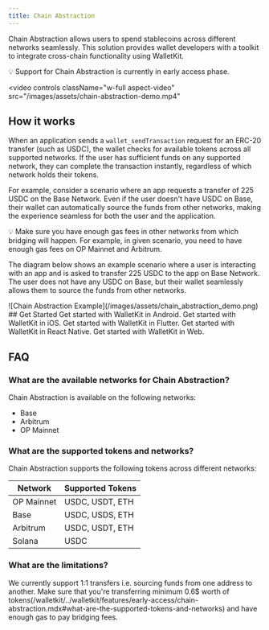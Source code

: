 ```yaml
---
title: Chain Abstraction
---
```

Chain Abstraction allows users to spend stablecoins across different networks seamlessly. 
This solution provides wallet developers with a toolkit to integrate cross-chain functionality using WalletKit.

<Note>
💡 Support for Chain Abstraction is currently in early access phase.
</Note>

<video
  controls
  className="w-full aspect-video"
  src="/images/assets/chain-abstraction-demo.mp4"
></video>

## How it works

When an application sends a `wallet_sendTransaction` request for an ERC-20 transfer (such as USDC), 
the wallet checks for available tokens across all supported networks. If the user has sufficient funds on any supported network,
they can complete the transaction instantly, regardless of which network holds their tokens.

For example, consider a scenario where an app requests a transfer of 225 USDC on the Base Network. 
Even if the user doesn't have USDC on Base, their wallet can automatically source the funds from other networks,
making the experience seamless for both the user and the application.

<Note>
💡 Make sure you have enough gas fees in other networks from which bridging will happen. 
For example, in given scenario, you need to have enough gas fees on OP Mainnet and Arbitrum. 
</Note>

The diagram below shows an example scenario where a user is interacting with an app and is asked to transfer 225 USDC to the app on Base Network. 
The user does not have any USDC on Base, but their wallet seamlessly allows them to source the funds from other networks. 
<Frame>   
![Chain Abstraction Example](/images/assets/chain_abstraction_demo.png)
</Frame>  
## Get Started

<CardGroup cols={2}>
  <Card title="Android" icon="android" href="/walletkit/android/early-access/chain-abstraction">
    Get started with WalletKit in Android.
  </Card>

  <Card title="iOS" icon="apple" href="/walletkit/ios/early-access/chain-abstraction">
    Get started with WalletKit in iOS.
  </Card>

  <Card title="Flutter" icon="flutter" href="/walletkit/flutter/early-access/chain-abstraction">
    Get started with WalletKit in Flutter.
  </Card>

  <Card title="React Native" icon="react" href="/walletkit/react-native/early-access/chain-abstraction">
    Get started with WalletKit in React Native.
  </Card>

  <Card title="Web" icon="js" href="/walletkit/web/early-access/chain-abstraction">
    Get started with WalletKit in Web.
  </Card>
</CardGroup>


## FAQ

### What are the available networks for Chain Abstraction?

Chain Abstraction is available on the following networks:

- Base 
- Arbitrum
- OP Mainnet 

### What are the supported tokens and networks?

Chain Abstraction supports the following tokens across different networks:

| Network | Supported Tokens |
|---------|-----------------|
| OP Mainnet | USDC, USDT, ETH |
| Base | USDC, USDS, ETH |
| Arbitrum | USDC, USDT, ETH |
| Solana | USDC |


### What are the limitations?

We currently support 1:1 transfers i.e. sourcing funds from one address to another. Make sure that you're transferring minimum 0.6$ worth of tokens(/walletkit/../walletkit/features/early-access/chain-abstraction.mdx#what-are-the-supported-tokens-and-networks) and have enough gas to pay bridging fees. 
